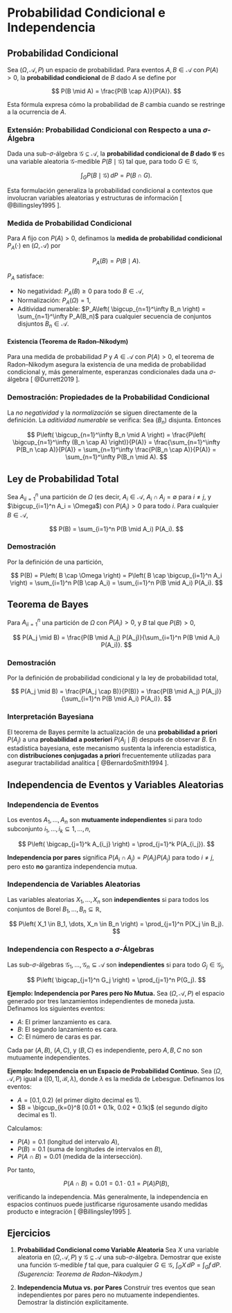 # Probabilidad Condicional e Independencia

## Probabilidad Condicional

Sea $(\Omega, \mathcal{A}, P)$ un espacio de probabilidad. Para eventos $A, B \in \mathcal{A}$ con $P(A) > 0$, la **probabilidad condicional** de $B$ dado $A$ se define por

$$
P(B \mid A) = \frac{P(B \cap A)}{P(A)}.
$$

Esta fórmula expresa cómo la probabilidad de $B$ cambia cuando se restringe a la ocurrencia de $A$.

### Extensión: Probabilidad Condicional con Respecto a una $\sigma$-Álgebra

Dada una sub-$\sigma$-álgebra $\mathcal{G} \subseteq \mathcal{A}$, la **probabilidad condicional de $B$ dado $\mathcal{G}$** es una variable aleatoria $\mathcal{G}$-medible $P(B \mid \mathcal{G})$ tal que, para todo $G \in \mathcal{G}$,

$$
\int_G P(B \mid \mathcal{G}) \, dP = P(B \cap G).
$$

Esta formulación generaliza la probabilidad condicional a contextos que involucran variables aleatorias y estructuras de información [ @Billingsley1995 ].

### Medida de Probabilidad Condicional

Para $A$ fijo con $P(A) > 0$, definamos la **medida de probabilidad condicional** $P_A(\cdot)$ en $(\Omega, \mathcal{A})$ por

$$
P_A(B) = P(B \mid A).
$$

$P_A$ satisface:

* No negatividad: $P_A(B) \geq 0$ para todo $B \in \mathcal{A}$,
* Normalización: $P_A(\Omega) = 1$,
* Aditividad numerable: $P_A\left( \bigcup_{n=1}^\infty B_n \right) = \sum_{n=1}^\infty P_A(B_n)$ para cualquier secuencia de conjuntos disjuntos $B_n \in \mathcal{A}$.

#### Existencia (Teorema de Radon–Nikodym)

Para una medida de probabilidad $P$ y $A \in \mathcal{A}$ con $P(A) > 0$, el teorema de Radon–Nikodym asegura la existencia de una medida de probabilidad condicional y, más generalmente, esperanzas condicionales dada una $\sigma$-álgebra [ @Durrett2019 ].

### Demostración: Propiedades de la Probabilidad Condicional

La *no negatividad* y la *normalización* se siguen directamente de la definición. La *aditividad numerable* se verifica:
Sea $(B_n)$ disjunta. Entonces

$$
P\left( \bigcup_{n=1}^\infty B_n \mid A \right) = \frac{P\left( \bigcup_{n=1}^\infty (B_n \cap A) \right)}{P(A)} = \frac{\sum_{n=1}^\infty P(B_n \cap A)}{P(A)} = \sum_{n=1}^\infty \frac{P(B_n \cap A)}{P(A)} = \sum_{n=1}^\infty P(B_n \mid A).
$$

## Ley de Probabilidad Total

Sea ${A_i}_{i=1}^n$ una partición de $\Omega$ (es decir, $A_i \in \mathcal{A}$, $A_i \cap A_j = \emptyset$ para $i \ne j$, y $\bigcup_{i=1}^n A_i = \Omega$) con $P(A_i) > 0$ para todo $i$. Para cualquier $B \in \mathcal{A}$,

$$
P(B) = \sum_{i=1}^n P(B \mid A_i) P(A_i).
$$

### Demostración

Por la definición de una partición,

$$
P(B) = P\left( B \cap \Omega \right) = P\left( B \cap \bigcup_{i=1}^n A_i \right) = \sum_{i=1}^n P(B \cap A_i) = \sum_{i=1}^n P(B \mid A_i) P(A_i).
$$

## Teorema de Bayes

Para ${A_i}_{i=1}^n$ una partición de $\Omega$ con $P(A_i) > 0$, y $B$ tal que $P(B) > 0$,

$$
P(A_j \mid B) = \frac{P(B \mid A_j) P(A_j)}{\sum_{i=1}^n P(B \mid A_i) P(A_i)}.
$$

### Demostración

Por la definición de probabilidad condicional y la ley de probabilidad total,

$$
P(A_j \mid B) = \frac{P(A_j \cap B)}{P(B)} = \frac{P(B \mid A_j) P(A_j)}{\sum_{i=1}^n P(B \mid A_i) P(A_i)}.
$$

### Interpretación Bayesiana

El teorema de Bayes permite la actualización de una **probabilidad a priori** $P(A_j)$ a una **probabilidad a posteriori** $P(A_j \mid B)$ después de observar $B$. En estadística bayesiana, este mecanismo sustenta la inferencia estadística, con **distribuciones conjugadas a priori** frecuentemente utilizadas para asegurar tractabilidad analítica [ @BernardoSmith1994 ].

## Independencia de Eventos y Variables Aleatorias

### Independencia de Eventos

Los eventos $A_1, \dots, A_n$ son **mutuamente independientes** si para todo subconjunto ${i_1, \dots, i_k} \subseteq {1,\dots, n}$,

$$
P\left( \bigcap_{j=1}^k A_{i_j} \right) = \prod_{j=1}^k P(A_{i_j}).
$$

**Independencia por pares** significa $P(A_i \cap A_j) = P(A_i) P(A_j)$ para todo $i \neq j$, pero esto **no** garantiza independencia mutua.

### Independencia de Variables Aleatorias

Las variables aleatorias $X_1, \dots, X_n$ son **independientes** si para todos los conjuntos de Borel $B_1, \dots, B_n \subseteq \mathbb{R}$,

$$
P\left( X_1 \in B_1, \dots, X_n \in B_n \right) = \prod_{j=1}^n P(X_j \in B_j).
$$

### Independencia con Respecto a $\sigma$-Álgebras

Las sub-$\sigma$-álgebras $\mathcal{G}_1, \dots, \mathcal{G}_n \subseteq \mathcal{A}$ son **independientes** si para todo $G_j \in \mathcal{G}_j$,

$$
P\left( \bigcap_{j=1}^n G_j \right) = \prod_{j=1}^n P(G_j).
$$

**Ejemplo: Independencia por Pares pero No Mutua.** Sea $(\Omega, \mathcal{A}, P)$ el espacio generado por tres lanzamientos independientes de moneda justa. Definamos los siguientes eventos:

* $A$: El primer lanzamiento es cara.
* $B$: El segundo lanzamiento es cara.
* $C$: El número de caras es par.

Cada par $(A,B)$, $(A,C)$, y $(B,C)$ es independiente, pero $A, B, C$ no son mutuamente independientes.

**Ejemplo: Independencia en un Espacio de Probabilidad Continuo.** Sea $(\Omega, \mathcal{A}, P)$ igual a $([0,1], \mathcal{B}, \lambda)$, donde $\lambda$ es la medida de Lebesgue. Definamos los eventos:

* $A = [0.1, 0.2)$ (el primer dígito decimal es 1).
* $B = \bigcup_{k=0}^8 [0.01 + 0.1k, 0.02 + 0.1k)$ (el segundo dígito decimal es 1).

Calculamos:

* $P(A) = 0.1$ (longitud del intervalo $A$),
* $P(B) = 0.1$ (suma de longitudes de intervalos en $B$),
* $P(A \cap B) = 0.01$ (medida de la intersección).

Por tanto,

$$
P(A \cap B) = 0.01 = 0.1 \cdot 0.1 = P(A)P(B),
$$

verificando la independencia. Más generalmente, la independencia en espacios continuos puede justificarse rigurosamente usando medidas producto e integración [ @Billingsley1995 ].

## Ejercicios

1. **Probabilidad Condicional como Variable Aleatoria**
   Sea $X$ una variable aleatoria en $(\Omega, \mathcal{A}, P)$ y $\mathcal{G} \subseteq \mathcal{A}$ una sub-$\sigma$-álgebra. Demostrar que existe una función $\mathcal{G}$-medible $f$ tal que, para cualquier $G \in \mathcal{G}$, $\int_G X \, dP = \int_G f \, dP$.
   *(Sugerencia: Teorema de Radon–Nikodym.)*

2. **Independencia Mutua vs. por Pares**
   Construir tres eventos que sean independientes por pares pero no mutuamente independientes. Demostrar la distinción explícitamente.
